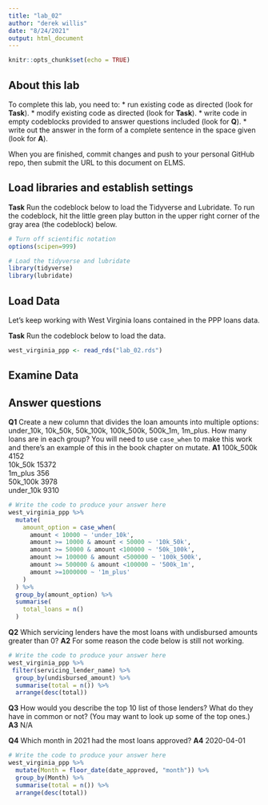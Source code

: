 ```yaml
---
title: "lab_02"
author: "derek willis"
date: "8/24/2021"
output: html_document
---
```


```r
knitr::opts_chunk$set(echo = TRUE)
```

## About this lab

To complete this lab, you need to:
* run existing code as directed (look for **Task**).
* modify existing code as directed (look for **Task**).
* write code in empty codeblocks provided to answer questions included (look for **Q**).
* write out the answer in the form of a complete sentence in the space given (look for **A**).

When you are finished, commit changes and push to your personal GitHub repo, then submit the URL to this document on ELMS.

## Load libraries and establish settings

**Task** Run the codeblock below to load the Tidyverse and Lubridate. To run the codeblock, hit the little green play button in the upper right corner of the gray area (the codeblock) below.

```r
# Turn off scientific notation
options(scipen=999)

# Load the tidyverse and lubridate
library(tidyverse)
library(lubridate)
```

## Load Data

Let's keep working with West Virginia loans contained in the PPP loans data.  

**Task** Run the codeblock below to load the data.

```r
west_virginia_ppp <- read_rds("lab_02.rds")
```

## Examine Data

## Answer questions

**Q1** Create a new column that divides the loan amounts into multiple options: under_10k, 10k_50k, 50k_100k, 100k_500k, 500k_1m, 1m_plus. How many loans are in each group? You will need to use `case_when` to make this work and there's an example of this in the book chapter on mutate.
**A1** 
100k_500k	4152			
10k_50k	15372			
1m_plus	356			
50k_100k	3978			
under_10k	9310	

```r
# Write the code to produce your answer here
west_virginia_ppp %>%
  mutate(
    amount_option = case_when(
      amount < 10000 ~ 'under_10k',
      amount >= 10000 & amount < 50000 ~ '10k_50k',
      amount >= 50000 & amount <100000 ~ '50k_100k',
      amount >= 100000 & amount <500000 ~ '100k_500k',
      amount >= 500000 & amount <100000 ~ '500k_1m',
      amount >=1000000 ~ '1m_plus'
    )
  ) %>%
  group_by(amount_option) %>%
  summarise(
    total_loans = n()
  )
```

**Q2** Which servicing lenders have the most loans with undisbursed amounts greater than 0?
**A2** For some reason the code below is still not working.

```r
# Write the code to produce your answer here
west_virginia_ppp %>%
 filter(servicing_lender_name) %>%
  group_by(undisbursed_amount) %>%
  summarise(total = n()) %>%
  arrange(desc(total))

```

**Q3** How would you describe the top 10 list of those lenders? What do they have in common or not? (You may want to look up some of the top ones.)
**A3** N/A

**Q4** Which month in 2021 had the most loans approved?
**A4** 2020-04-01	

```r
# Write the code to produce your answer here
west_virginia_ppp %>%
  mutate(Month = floor_date(date_approved, "month")) %>%
  group_by(Month) %>%
  summarise(total = n()) %>%
  arrange(desc(total))
```
